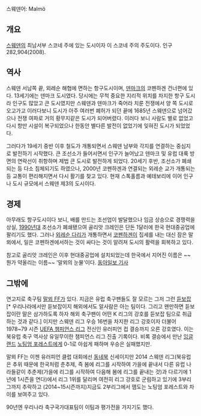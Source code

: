 스웨덴어: Malmö
== 개요 ==
[[스웨덴]]의 최남서부 스코네 주에 있는 도시이자 이 스코네 주의 주도이다. 인구 282,904(2008).

== 역사 ==
스웨덴 서남쪽 끝, 외레순 해협에 면하는 항구도시이며, [[덴마크]]의 코펜하겐 건너편에 있다. 13세기에는 덴마크 도시였다. 당시에는 무척 중요한 지리적 위치를 차지한 항구 도시라 인구도 많았고 큰 도시였지만 스웨덴과 덴마크가 죽어라 치룬 전쟁에서 양 쪽 도시로 오고가고 이러다보니 도시가 아주 여러번 폐허가 되던 끝에 1685년 스웨덴으로 넘어갔으나 전쟁 여파로 거의 황무지같은 도시가 되어버렸다. 이러다 보니 사람도 별로 없었고 다시 항만 시설이 복구되었으나 한동안 별다른 발전이 없었기에 잊혀진 도시가 되었었다.

그러다가 19세기 중반 이후 철도가 개통되면서 스웨덴 남부와 각지를 연결하는 중심지로 발전하기 시작했다. 큰 조선소가 들어서면서 인구가 늘어났고 덴마크 및 유럽 대륙 방면의 연락선이 취항하며 제법 큰 도시로 발전하게 되었다.  20세기 후반, 조선소가 폐쇄되는 등 다소 침체되기도 하였으나, 2000년 코펜하겐과 연결되는 외레순 교가 개통되는 등 교통이 편리해지면서 다시 활기를 찾고 있다. 현재 스톡홀름과 예테보리에 이어 인구나 도시 규모에서 스웨덴 제3의 도시이다.

== 경제 ==
아무래도 항구도시이다 보니, 배를 만드는 조선업이 발달했으나 임금 상승으로 경쟁력을 상실, [[1990년대]] 조선소가 폐쇄됐으여 골리앗 크레인은 단돈 1달러에 한국 현대중공업에 팔리기도 했다. 그러나 [[외레순 다리]]가 개통하면서 [[코펜하겐]]이 집세를 내는 대신 잠은 말뫼에서, 일은 코펜하겐에서하는 것이 싸다는 것이 알려져 도시의 활력을 회복하고 있다.

참고로 골리앗 크레인은 이후 현대중공업에 설치되었는데 한국에서 지어진 이름은 ~~뭔가 약올리는 이름~~ '말뫼의 눈물'이다. [http://news.donga.com/3/all/20130906/57511593/1 동아일보 기사] 
== 그밖에 ==
연고지로 축구팀 [[말뫼 FF]]가 있다. 지금은 유럽 축구팬들도 잘 모르는 그저 그런 [[듣보잡]][* 우리나라에서만 듣보잡이지 해외에서도 알사람은 아는 팀이다. 그리고 왠만하면 듣보잡이란 말은 삼가하도록 하자 해외 축구팬이 어떤 K 리그의 강호를 듣보잡 팀으로 취급하는 것과 같다.] 이지만 스웨덴 리그 우승 16번을 차지한 리그 강호이자 더불어 1978~79 시즌 [[UEFA 챔피언스 리그]] 전신인 유러피언 컵 결승까지 오른 강호였다. 이는 북유럽 축구 역사상 유일무이한 챔피언스 리그 진출 기록이다. 비록 결승에서 만난 [[잉글랜드]] [[노팅엄 포레스트]]에게 0-1로 아쉽게 패하며 우승은 실패했지만. 

말뫼 FF는 이젠 유러피언 클럽 대회에선 [[동네북]] 신세이지만 2014 스웨덴 리그(북유럽은 추위 때문에 한국처럼 춘추제, 즉 봄에 리그를 시작하여 가을에 끝내서 다른 유럽 나라들같이 추춘제(가을에 리그를 시작하여 다음해 봄에 리그를 끝내는 것)과 다르기에 1년에 1시즌을 연다)에서 리그 1위를 달리며 여전히 리그 강호로 군림하고 있기에 3부리그까지 추락하고 (2014~15시즌까지)지금도 2부리그에서 맴도는 노팅엄 포레스트와 차이를 보여주고 있다. 

90년엔 우리나라 축구국가대표팀이 이팀과 평가전을 가지기도 했다. 

